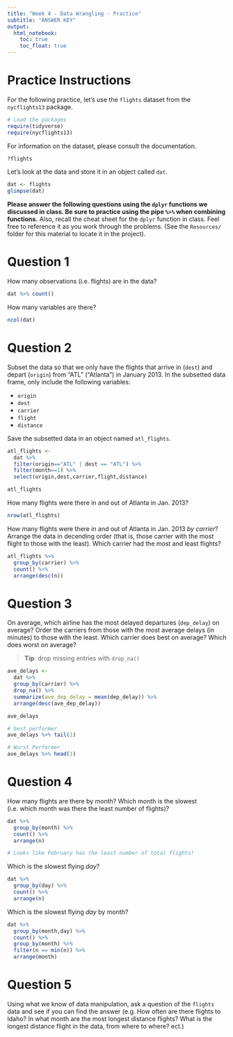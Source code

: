 ```yaml
---
title: "Week 4 - Data Wrangling - Practice"
subtitle: "ANSWER KEY"
output:
  html_notebook:
    toc: true
    toc_float: true
---
```


# Practice Instructions

For the following practice, let's use the `flights` dataset from the `nycflights13` package. 

```r
# Load the packages
require(tidyverse)
require(nycflights13)
```

For information on the dataset, please consult the documentation.
```r
?flights
```

Let's look at the data and store it in an object called `dat`.
```r
dat <- flights
glimpse(dat)
```


**Please answer the following questions using the `dplyr` functions we discussed in class. Be sure to practice using the pipe `%>%` when combining functions.** Also, recall the cheat sheet for the `dplyr` function in class. Feel free to reference it as you work through the problems. (See the `Resources/` folder for this material to locate it in the project).

# Question 1

How many observations (i.e. flights) are in the data?

```r
dat %>% count()
```


How many variables are there?

```r
ncol(dat)
```


# Question 2

Subset the data so that we only have the flights that arrive in (`dest`)  and depart (`origin`) from "ATL" ("Atlanta") in January 2013. In the subsetted data frame, only include the following variables:

- `origin`
- `dest`
- `carrier`
- `flight`
- `distance`

Save the subsetted data in an object named `atl_flights`.

```r
atl_flights <- 
  dat %>% 
  filter(origin=="ATL" | dest == "ATL") %>%
  filter(month==1) %>% 
  select(origin,dest,carrier,flight,distance) 

atl_flights
```

How many flights were there in and out of Atlanta in Jan. 2013?
```r
nrow(atl_flights)
```



How many flights were there in and out of Atlanta in Jan. 2013 _by carrier_? Arrange the data in decending order (that is, those carrier with the most flight to those with the least). Which carrier had the most and least flights?
```r
atl_flights %>% 
  group_by(carrier) %>% 
  count() %>% 
  arrange(desc(n))
```


# Question 3

On average, which airline has the most delayed departures (`dep_delay`) on average?  Order the carriers from those with the most average delays (in minutes) to those with the least. Which carrier does best on average? Which does worst on average?

> **Tip**: drop missing entries with `drop_na()`


```r
ave_delays <- 
  dat %>% 
  group_by(carrier) %>% 
  drop_na() %>% 
  summarize(ave_dep_delay = mean(dep_delay)) %>% 
  arrange(desc(ave_dep_delay))

ave_delays
```

```r
# best performer 
ave_delays %>% tail(1)
```

```r
# Worst Performer
ave_delays %>% head(1)
```



# Question 4

How many flights are there by month? Which month is the slowest (i.e. which month was there the least number of flights)?

```r
dat %>% 
  group_by(month) %>% 
  count() %>% 
  arrange(n)

# Looks like February has the least number of total flights!
```

Which is the slowest flying _day_?

```r
dat %>% 
  group_by(day) %>% 
  count() %>% 
  arrange(n)
```

Which is the slowest flying _day_ by month?

```r
dat %>% 
  group_by(month,day) %>% 
  count() %>% 
  group_by(month) %>% 
  filter(n == min(n)) %>% 
  arrange(month)
```


# Question 5

Using what we know of data manipulation, ask a question of the `flights` data and see if you can find the answer (e.g. How often are there flights to Idaho? In what month are the most longest distance flights? What is the longest distance flight in the data, from where to where? ect.)

```r

```


